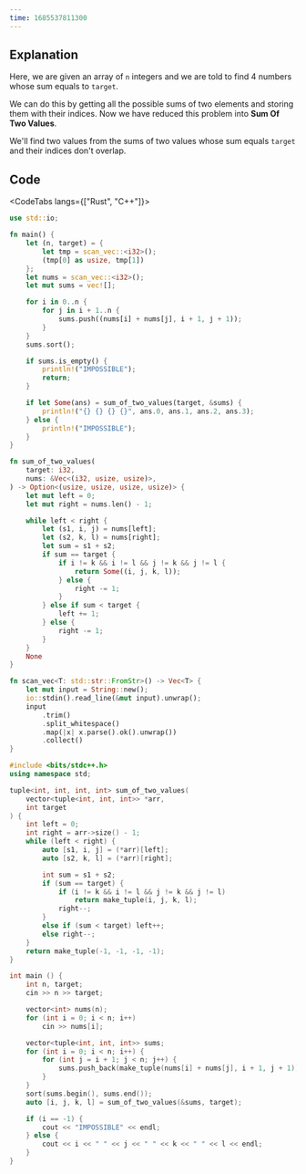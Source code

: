 ---
time: 1685537811300
---

## Explanation

Here, we are given an array of `n` integers and we are told to find 4 numbers whose sum equals to `target`.

We can do this by getting all the possible sums of two elements and storing them with their indices. Now we have reduced this problem into **Sum Of Two Values**.

We'll find two values from the sums of two values whose sum equals `target` and their indices don't overlap.

## Code

<CodeTabs langs={["Rust", "C++"]}>

```rust
use std::io;

fn main() {
    let (n, target) = {
        let tmp = scan_vec::<i32>();
        (tmp[0] as usize, tmp[1])
    };
    let nums = scan_vec::<i32>();
    let mut sums = vec![];

    for i in 0..n {
        for j in i + 1..n {
            sums.push((nums[i] + nums[j], i + 1, j + 1));
        }
    }
    sums.sort();

    if sums.is_empty() {
        println!("IMPOSSIBLE");
        return;
    }

    if let Some(ans) = sum_of_two_values(target, &sums) {
        println!("{} {} {} {}", ans.0, ans.1, ans.2, ans.3);
    } else {
        println!("IMPOSSIBLE");
    }
}

fn sum_of_two_values(
    target: i32,
    nums: &Vec<(i32, usize, usize)>,
) -> Option<(usize, usize, usize, usize)> {
    let mut left = 0;
    let mut right = nums.len() - 1;

    while left < right {
        let (s1, i, j) = nums[left];
        let (s2, k, l) = nums[right];
        let sum = s1 + s2;
        if sum == target {
            if i != k && i != l && j != k && j != l {
                return Some((i, j, k, l));
            } else {
                right -= 1;
            }
        } else if sum < target {
            left += 1;
        } else {
            right -= 1;
        }
    }
    None
}

fn scan_vec<T: std::str::FromStr>() -> Vec<T> {
    let mut input = String::new();
    io::stdin().read_line(&mut input).unwrap();
    input
        .trim()
        .split_whitespace()
        .map(|x| x.parse().ok().unwrap())
        .collect()
}
```

```cpp
#include <bits/stdc++.h>
using namespace std;

tuple<int, int, int, int> sum_of_two_values(
    vector<tuple<int, int, int>> *arr,
    int target
) {
    int left = 0;
    int right = arr->size() - 1;
    while (left < right) {
        auto [s1, i, j] = (*arr)[left];
        auto [s2, k, l] = (*arr)[right];

        int sum = s1 + s2;
        if (sum == target) {
            if (i != k && i != l && j != k && j != l)
                return make_tuple(i, j, k, l);
            right--;
        }
        else if (sum < target) left++;
        else right--;
    }
    return make_tuple(-1, -1, -1, -1);
}

int main () {
    int n, target;
    cin >> n >> target;

    vector<int> nums(n);
    for (int i = 0; i < n; i++)
        cin >> nums[i];

    vector<tuple<int, int, int>> sums;
    for (int i = 0; i < n; i++) {
        for (int j = i + 1; j < n; j++) {
            sums.push_back(make_tuple(nums[i] + nums[j], i + 1, j + 1));
        }
    }
    sort(sums.begin(), sums.end());
    auto [i, j, k, l] = sum_of_two_values(&sums, target);

    if (i == -1) {
        cout << "IMPOSSIBLE" << endl;
    } else {
        cout << i << " " << j << " " << k << " " << l << endl;
    }
}
```

</CodeTabs>
